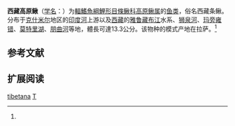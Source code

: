 {{Speciesbox
| name = 西藏高原鳅
| status = LC
| status_system = IUCN3.1
| image = 
| genus = Triplophysa
| species = tibetana
| authority = Regan, 1905<ref name='id6417'>{{cite web| url =http://www.bioinfo.cn/db05/BjdwSpecies.php?action=view&id=6417| title =西藏高原鳅| work =中国动物物种编目数据库| publisher =中国科学院微生物研究所| author =中国科学院动物研究所| accessdate =2009-04-11| deadurl =yes| archiveurl =https://web.archive.org/web/20160305024821/http://www.bioinfo.cn/db05/BjdwSpecies.php?action=view&id=6417| archivedate =2016-03-05| df =}}</ref>
| synonyms = *''Nemachilus tibetanus'',Regan, 1905
}}

'''西藏高原鳅'''（[[学名|学名]]：{{lang|la|''Triplophysa tibetana''}}）为[[輻鰭魚綱|輻鰭魚綱]][[鯉形目|鯉形目]][[條鳅科|條鳅科]][[高原鳅属|高原鳅属]]的[[鱼类|鱼类]]，俗名西藏条鳅。分布于[[克什米尔|克什米尔]]地区的[[印度河|印度河]]上游以及[[西藏|西藏]]的[[雅鲁藏布江|雅鲁藏布江]]水系、[[狮泉河|狮泉河]]、[[玛旁雍错|玛旁雍错]]、[[莫特里湖|莫特里湖]]、[[朋曲河|朋曲河]]等地，體長可達13.3公分。该物种的模式产地在拉萨。<ref name='id6417'/>

== 参考文献 ==
{{reflist}}

== 扩展阅读 ==
{{refbegin}}
{{wikispecies-inline|Triplophysa tibetana|西藏高原鳅}}
{{refend}}
{{Taxonbar|from=Q1040920}}

[[Category:高原鳅属|tibetana]]
[[Category:1905年描述的魚類|T]]


{{鯉形目小作品}}